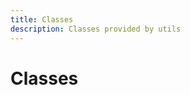 ```yaml
---
title: Classes
description: Classes provided by utils
---
```


# Classes

<Cards><Card title="Collection" description="Docs for class Collection" href="/api/utils/classes/Collection" />

<Card
  title="PlayerException"
  description="Docs for class PlayerException"
  href="/api/utils/classes/PlayerException"
/>

<Card title="Queue" description="Docs for class Queue" href="/api/utils/classes/Queue" /></Cards>
